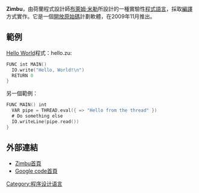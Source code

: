 '''Zimbu'''，由荷蘭程式設計師[[布萊姆·米勒|布萊姆·米勒]]所設計的一種實驗性[[程式語言|程式語言]]，採取[[編譯語言|編譯]]方式實作。它是一個[[開放原始碼|開放原始碼]]計劃軟體，在2009年11月推出。
==範例==
[[Hello_World|Hello World]]程式：hello.zu:
<syntaxhighlight lang="asm">
FUNC int MAIN()
  IO.write("Hello, World!\n")
  RETURN 0
}
</syntaxhighlight>

另一個範例：
<syntaxhighlight lang="asm">
FUNC MAIN() int
  VAR pipe = THREAD.eval({ => "Hello from the thread" })
  # Do something else
  IO.writeLine(pipe.read())
}
</syntaxhighlight>

==外部連結==
*[http://www.zimbu.org/ Zimbu首頁] {{Wayback|url=http://www.zimbu.org/ |date=20220328045214 }}
*[https://code.google.com/p/zimbu/ Google code首頁] {{Wayback|url=https://code.google.com/p/zimbu/ |date=20150322120905 }}
{{Compu-lang-stub}}
{{DEFAULTSORT:Zimbu}}
[[Category:程序设计语言|Category:程序设计语言]]